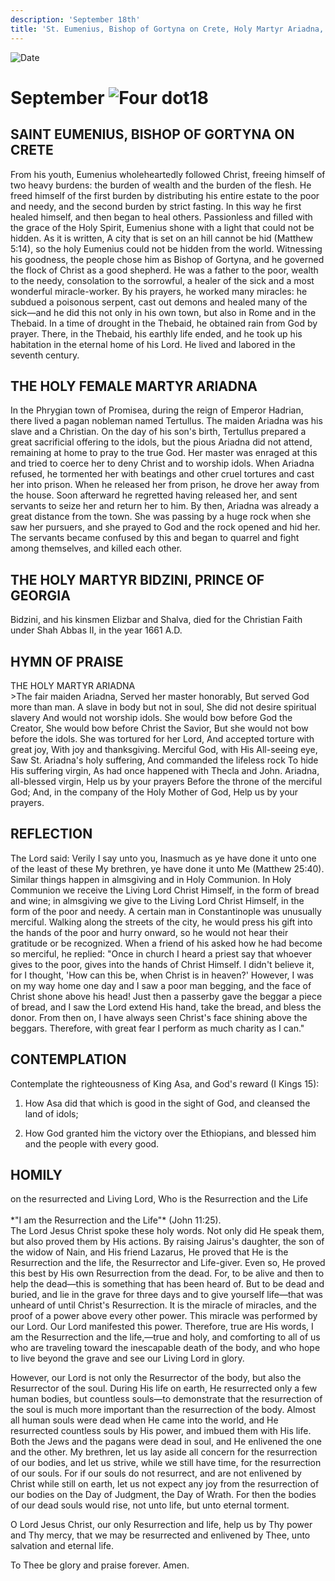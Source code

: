 ```yaml
---
description: 'September 18th'
title: 'St. Eumenius, Bishop of Gortyna on Crete, Holy Martyr Ariadna, Holy Martyr Bidzini, Prince of Georgia'
---
```


<CustomPaginator />
<RunningHead />

<Image src="/title-imprint.png" height={68} width={50} alt="Date" className="title-imprint"/>

# <div id="date">September <Image className="four-dot" src="/four-dot.png" height={15} width={15} alt="Four dot" />18</div>

## SAINT EUMENIUS, BISHOP OF GORTYNA ON CRETE

From his youth, Eumenius wholeheartedly followed Christ, freeing himself of two heavy burdens: the burden of wealth and the burden of the flesh. He freed himself of the first burden by distributing his entire estate to the poor and needy, and the second burden by strict fasting. In this way he first healed himself, and then began to heal others. Passionless and filled with the grace of the Holy Spirit, Eumenius shone with a light that could not be hidden. As it is written, A city that is set on an hill cannot be hid (Matthew 5:14), so the holy Eumenius could not be hidden from the world. Witnessing his goodness, the people chose him as Bishop of Gortyna, and he governed the flock of Christ as a good shepherd. He was a father to the poor, wealth to the needy, consolation to the sorrowful, a healer of the sick and a most wonderful miracle-worker. By his prayers, he worked many miracles: he subdued a poisonous serpent, cast out demons and healed many of the sick—and he did this not only in his own town, but also in Rome and in the Thebaid. In a time of drought in the Thebaid, he obtained rain from God by prayer. There, in the Thebaid, his earthly life ended, and he took up his habitation in the eternal home of his Lord. He lived and labored in the seventh century.

## THE HOLY FEMALE MARTYR ARIADNA

In the Phrygian town of Promisea, during the reign of Emperor Hadrian, there lived a pagan nobleman named Tertullus. The maiden Ariadna was his slave and a Christian. On the day of his son's birth, Tertullus prepared a great sacrificial offering to the idols, but the pious Ariadna did not attend, remaining at home to pray to the true God. Her master was enraged at this and tried to coerce her to deny Christ and to worship idols. When Ariadna refused, he tormented her with beatings and other cruel tortures and cast her into prison. When he released her from prison, he drove her away from the house. Soon afterward he regretted having released her, and sent servants to seize her and return her to him. By then, Ariadna was already a great distance from the town. She was passing by a huge rock when she saw her pursuers, and she prayed to God and the rock opened and hid her. The servants became confused by this and began to quarrel and fight among themselves, and killed each other.

## THE HOLY MARTYR BIDZINI, PRINCE OF GEORGIA

Bidzini, and his kinsmen Elizbar and Shalva, died for the Christian Faith under Shah Abbas II, in the year 1661 A.D.


## HYMN OF PRAISE
<div style={{textAlign:'center', color:'crimson', fontWeight:'bold'}}>
THE HOLY MARTYR ARIADNA
</div>
>The fair maiden Ariadna,  
Served her master honorably,  
But served God more than man.  
A slave in body but not in soul,  
She did not desire spiritual slavery  
And would not worship idols.  
She would bow before God the Creator,  
She would bow before Christ the Savior,  
But she would not bow before the idols.  
She was tortured for her Lord,  
And accepted torture with great joy,  
With joy and thanksgiving.  
Merciful God, with His All-seeing eye,  
Saw St. Ariadna's holy suffering,  
And commanded the lifeless rock  
To hide His suffering virgin,   
As had once happened with Thecla and John.  
Ariadna, all-blessed virgin,  
Help us by your prayers  
Before the throne of the merciful God;  
And, in the company of the Holy Mother of God,  
Help us by your prayers.  


## REFLECTION

The Lord said: Verily I say unto you, Inasmuch as ye have done it unto one of the least of these My brethren, ye have done it unto Me (Matthew 25:40). Similar things happen in almsgiving and in Holy Communion. In Holy Communion we receive the Living Lord Christ Himself, in the form of bread and wine; in almsgiving we give to the Living Lord Christ Himself, in the form of the poor and needy. A certain man in Constantinople was unusually merciful. Walking along the streets of the city, he would press his gift into the hands of the poor and hurry onward, so he would not hear their gratitude or be recognized. When a friend of his asked how he had become so merciful, he replied: "Once in church I heard a priest say that whoever gives to the poor, gives into the hands of Christ Himself. I didn't believe it, for I thought, 'How can this be, when Christ is in heaven?' However, I was on my way home one day and I saw a poor man begging, and the face of Christ shone above his head! Just then a passerby gave the beggar a piece of bread, and I saw the Lord extend His hand, take the bread, and bless the donor. From then on, I have always seen Christ's face shining above the beggars. Therefore, with great fear I perform as much charity as I can."


## CONTEMPLATION

Contemplate the righteousness of King Asa, and God's reward (I Kings 15):

1. How Asa did that which is good in the sight of God, and cleansed the land of idols;

2. How God granted him the victory over the Ethiopians, and blessed him and the people with every good.


## HOMILY
<div style={{textAlign:'center', color:'crimson', fontWeight:'bold'}}>
on the resurrected and Living Lord, Who is the Resurrection and the Life
</div>
<br />
<div style={{textAlign:'right'}}>
*"I am the Resurrection and the Life"* (John 11:25).
</div>
The Lord Jesus Christ spoke these holy words. Not only did He speak them, but also proved them by His actions. By raising Jairus's daughter, the son of the widow of Nain, and His friend Lazarus, He proved that He is the Resurrection and the life, the Resurrector and Life-giver. Even so, He proved this best by His own Resurrection from the dead. For, to be alive and then to help the dead—this is something that has been heard of. But to be dead and buried, and lie in the grave for three days and to give yourself life—that was unheard of until Christ's Resurrection. It is the miracle of miracles, and the proof of a power above every other power. This miracle was performed by our Lord. Our Lord manifested this power. Therefore, true are His words, I am the Resurrection and the life,—true and holy, and comforting to all of us who are traveling toward the inescapable death of the body, and who hope to live beyond the grave and see our Living Lord in glory.

However, our Lord is not only the Resurrector of the body, but also the Resurrector of the soul. During His life on earth, He resurrected only a few human bodies, but countless souls—to demonstrate that the resurrection of the soul is much more important than the resurrection of the body. Almost all human souls were dead when He came into the world, and He resurrected countless souls by His power, and imbued them with His life. Both the Jews and the pagans were dead in soul, and He enlivened the one and the other. My brethren, let us lay aside all concern for the resurrection of our bodies, and let us strive, while we still have time, for the resurrection of our souls. For if our souls do not resurrect, and are not enlivened by Christ while still on earth, let us not expect any joy from the resurrection of our bodies on the Day of Judgment, the Day of Wrath. For then the bodies of our dead souls would rise, not unto life, but unto eternal torment.

O Lord Jesus Christ, our only Resurrection and life, help us by Thy power and Thy mercy, that we may be resurrected and enlivened by Thee, unto salvation and eternal life.

To Thee be glory and praise forever. Amen. 

